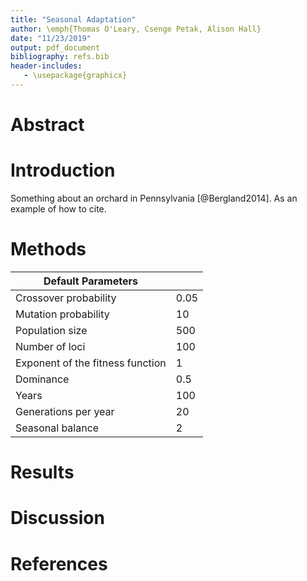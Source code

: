 ```yaml
---
title: "Seasonal Adaptation"
author: \emph{Thomas O'Leary, Csenge Petak, Alison Hall}
date: "11/23/2019"
output: pdf_document
bibliography: refs.bib
header-includes:
   - \usepackage{graphicx}
---
```



# Abstract


# Introduction
Something about an orchard in Pennsylvania [@Bergland2014]. As an example of how to cite.

# Methods

| Default Parameters               |      |
|----------------------------------|------|
| Crossover probability            | 0.05 |
| Mutation probability             | 10   |
| Population size                  | 500  |
| Number of loci                   | 100  |
| Exponent of the fitness function | 1    |
| Dominance                        | 0.5  |
| Years                            | 100  |
| Generations per year             | 20   |
| Seasonal balance                 | 2    |

# Results


# Discussion


# References

